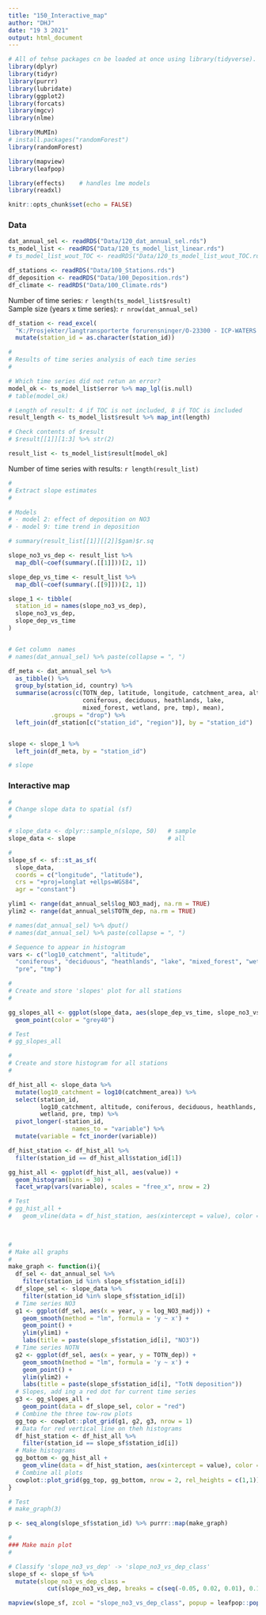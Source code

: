 ```yaml
---
title: "150_Interactive_map"
author: "DHJ"
date: "19 3 2021"
output: html_document
---
```


```r

# All of tehse packages cn be loaded at once using library(tidyverse). (I just like to be specific.)
library(dplyr)
library(tidyr)
library(purrr)
library(lubridate)
library(ggplot2)
library(forcats)
library(mgcv)
library(nlme)

library(MuMIn)
# install.packages("randomForest")
library(randomForest)

library(mapview)
library(leafpop)

library(effects)    # handles lme models  
library(readxl)

knitr::opts_chunk$set(echo = FALSE)

```

### Data 
```r

dat_annual_sel <- readRDS("Data/120_dat_annual_sel.rds")
ts_model_list <- readRDS("Data/120_ts_model_list_linear.rds")
# ts_model_list_wout_TOC <- readRDS("Data/120_ts_model_list_wout_TOC.rds")

df_stations <- readRDS("Data/100_Stations.rds")
df_deposition <- readRDS("Data/100_Deposition.rds")
df_climate <- readRDS("Data/100_Climate.rds")

```
Number of time series: `r length(ts_model_list$result)`  
Sample size (years x time series): `r nrow(dat_annual_sel)`  
  

```r

df_station <- read_excel(
  "K:/Prosjekter/langtransporterte forurensninger/O-23300 - ICP-WATERS - HWI/Faglige rapporter/2020 report/Land cover/ICPW_All_Stations_2020_2020_05_04.xlsx") %>%
  mutate(station_id = as.character(station_id))

```


```r
#
# Results of time series analysis of each time series        
#

# Which time series did not retun an error?
model_ok <- ts_model_list$error %>% map_lgl(is.null)
# table(model_ok)

# Length of result: 4 if TOC is not included, 8 if TOC is included
result_length <- ts_model_list$result %>% map_int(length)

# Check contents of $result
# $result[[1]][1:3] %>% str(2)

result_list <- ts_model_list$result[model_ok]


```
Number of time series with results: `r length(result_list)`  

```r
#
# Extract slope estimates   
#

# Models  
# - model 2: effect of deposition on NO3
# - model 9: time trend in deposition   

# summary(result_list[[1]][[2]]$gam)$r.sq

slope_no3_vs_dep <- result_list %>% 
  map_dbl(~coef(summary(.[[1]]))[2, 1])

slope_dep_vs_time <- result_list %>% 
  map_dbl(~coef(summary(.[[9]]))[2, 1])

slope_1 <- tibble(
  station_id = names(slope_no3_vs_dep),
  slope_no3_vs_dep,
  slope_dep_vs_time
)


# Get column  names
# names(dat_annual_sel) %>% paste(collapse = ", ")

df_meta <- dat_annual_sel %>%
  as_tibble() %>%
  group_by(station_id, country) %>%
  summarise(across(c(TOTN_dep, latitude, longitude, catchment_area, altitude, 
                     coniferous, deciduous, heathlands, lake,
                     mixed_forest, wetland, pre, tmp), mean),
            .groups = "drop") %>%
  left_join(df_station[c("station_id", "region")], by = "station_id")


slope <- slope_1 %>%
  left_join(df_meta, by = "station_id")

# slope


```


### Interactive map    
```r
#
# Change slope data to spatial (sf)     
#

# slope_data <- dplyr::sample_n(slope, 50)   # sample 
slope_data <- slope                          # all 

#   
slope_sf <- sf::st_as_sf(
  slope_data,
  coords = c("longitude", "latitude"), 
  crs = "+proj=longlat +ellps=WGS84", 
  agr = "constant") 

ylim1 <- range(dat_annual_sel$log_NO3_madj, na.rm = TRUE)
ylim2 <- range(dat_annual_sel$TOTN_dep, na.rm = TRUE)

# names(dat_annual_sel) %>% dput()
# names(dat_annual_sel) %>% paste(collapse = ", ")

# Sequence to appear in histogram
vars <- c("log10_catchment", "altitude", 
  "coniferous", "deciduous", "heathlands", "lake", "mixed_forest", "wetland", 
  "pre", "tmp")

```

```r
#
# Create and store 'slopes' plot for all stations 
#

gg_slopes_all <- ggplot(slope_data, aes(slope_dep_vs_time, slope_no3_vs_dep)) +
  geom_point(color = "grey40")

# Test
# gg_slopes_all

```

```r

#
# Create and store histogram for all stations 
#

df_hist_all <- slope_data %>%
  mutate(log10_catchment = log10(catchment_area)) %>%
  select(station_id,
         log10_catchment, altitude, coniferous, deciduous, heathlands, lake, mixed_forest,
         wetland, pre, tmp) %>%
  pivot_longer(-station_id, 
                  names_to = "variable") %>%
  mutate(variable = fct_inorder(variable))

df_hist_station <- df_hist_all %>%
  filter(station_id == df_hist_all$station_id[1])

gg_hist_all <- ggplot(df_hist_all, aes(value)) +
  geom_histogram(bins = 30) +
  facet_wrap(vars(variable), scales = "free_x", nrow = 2)

# Test
# gg_hist_all +
#   geom_vline(data = df_hist_station, aes(xintercept = value), color = "red")

  
```

```r
#
# Make all graphs
#
make_graph <- function(i){
  df_sel <- dat_annual_sel %>%
    filter(station_id %in% slope_sf$station_id[i])
  df_slope_sel <- slope_data %>%
    filter(station_id %in% slope_sf$station_id[i])
  # Time series NO3
  g1 <- ggplot(df_sel, aes(x = year, y = log_NO3_madj)) + 
    geom_smooth(method = "lm", formula = 'y ~ x') +
    geom_point() +
    ylim(ylim1) +
    labs(title = paste(slope_sf$station_id[i], "NO3")) 
  # Time series NOTN
  g2 <- ggplot(df_sel, aes(x = year, y = TOTN_dep)) + 
    geom_smooth(method = "lm", formula = 'y ~ x') +
    geom_point() +
    ylim(ylim2) +
    labs(title = paste(slope_sf$station_id[i], "TotN deposition"))
  # Slopes, add ing a red dot for current time series  
  g3 <- gg_slopes_all +
    geom_point(data = df_slope_sel, color = "red")
  # Combine the three tow-row plots  
  gg_top <- cowplot::plot_grid(g1, g2, g3, nrow = 1)
  # Data for red vertical line on theh histograms  
  df_hist_station <- df_hist_all %>%
    filter(station_id == slope_sf$station_id[i])
  # Make histograms
  gg_bottom <- gg_hist_all +
    geom_vline(data = df_hist_station, aes(xintercept = value), color = "red")
  # Combine all plots
  cowplot::plot_grid(gg_top, gg_bottom, nrow = 2, rel_heights = c(1,1))
}

# Test
# make_graph(3)

```
```r

p <- seq_along(slope_sf$station_id) %>% purrr::map(make_graph)

```


```r
#
### Make main plot
#

# Classify 'slope_no3_vs_dep' -> 'slope_no3_vs_dep_class'
slope_sf <- slope_sf %>%
  mutate(slope_no3_vs_dep_class = 
           cut(slope_no3_vs_dep, breaks = c(seq(-0.05, 0.02, 0.01), 0.11)))

mapview(slope_sf, zcol = "slope_no3_vs_dep_class", popup = leafpop::popupGraph(p, width = 430, height = 400))

```